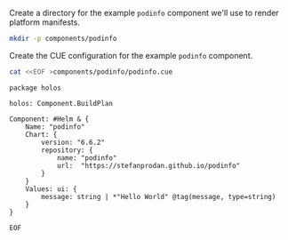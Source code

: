 Create a directory for the example `podinfo` component we'll use to render
platform manifests.

```bash
mkdir -p components/podinfo
```

Create the CUE configuration for the example `podinfo` component.

```bash
cat <<EOF >components/podinfo/podinfo.cue
```
```cue showLineNumbers
package holos

holos: Component.BuildPlan

Component: #Helm & {
	Name: "podinfo"
	Chart: {
		version: "6.6.2"
		repository: {
			name: "podinfo"
			url:  "https://stefanprodan.github.io/podinfo"
		}
	}
	Values: ui: {
		message: string | *"Hello World" @tag(message, type=string)
	}
}
```
```bash
EOF
```
